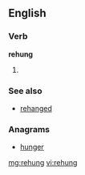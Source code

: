 ==English==

===Verb===
'''rehung'''

# {{past of|[[rehang]]}}

===See also===
* [[rehanged]]

===Anagrams===
* [[hunger#English|hunger]]

[[mg:rehung]]
[[vi:rehung]]